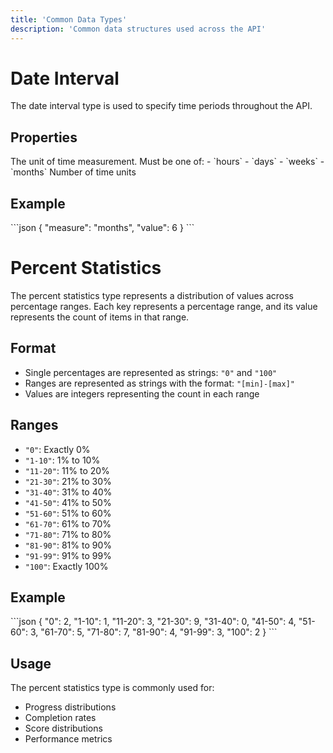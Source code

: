 ```yaml
---
title: 'Common Data Types'
description: 'Common data structures used across the API'
---
```


# Date Interval

The date interval type is used to specify time periods throughout the API.

## Properties

<ResponseField name="measure" type="string" required>
  The unit of time measurement. Must be one of:
  - `hours`
  - `days`
  - `weeks`
  - `months`
</ResponseField>

<ResponseField name="value" type="integer" required>
  Number of time units
</ResponseField>

## Example

<ResponseExample>
```json
{
  "measure": "months",
  "value": 6
}
```
</ResponseExample>

# Percent Statistics

The percent statistics type represents a distribution of values across percentage ranges. Each key represents a percentage range, and its value represents the count of items in that range.

## Format

- Single percentages are represented as strings: `"0"` and `"100"`
- Ranges are represented as strings with the format: `"[min]-[max]"`
- Values are integers representing the count in each range

## Ranges

- `"0"`: Exactly 0%
- `"1-10"`: 1% to 10%
- `"11-20"`: 11% to 20%
- `"21-30"`: 21% to 30%
- `"31-40"`: 31% to 40%
- `"41-50"`: 41% to 50%
- `"51-60"`: 51% to 60%
- `"61-70"`: 61% to 70%
- `"71-80"`: 71% to 80%
- `"81-90"`: 81% to 90%
- `"91-99"`: 91% to 99%
- `"100"`: Exactly 100%

## Example

<ResponseExample>
```json
{
  "0": 2,
  "1-10": 1,
  "11-20": 3,
  "21-30": 9,
  "31-40": 0,
  "41-50": 4,
  "51-60": 3,
  "61-70": 5,
  "71-80": 7,
  "81-90": 4,
  "91-99": 3,
  "100": 2
}
```
</ResponseExample>

## Usage

The percent statistics type is commonly used for:
- Progress distributions
- Completion rates
- Score distributions
- Performance metrics